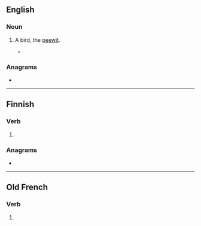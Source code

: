 ==English==

===Noun===
{{en-noun}}

# {{lb|en|obsolete}} A bird, the [[peewit]].
#* {{rfquotek|François Leguat}}

{{Webster 1913}}

===Anagrams===
* {{anagrams|en|TUPE}}

----

==Finnish==

===Verb===
{{head|fi|verb form}}

# {{fi-form of|pr=second-person|pl=singular|mood=indicative|tense=present|pukea}}

===Anagrams===
* {{anagrams|fi|eput}}

----

==Old French==

===Verb===
{{head|fro|verb form}}

# {{inflection of|poeir||3|s|pres|indc|lang=fro}}